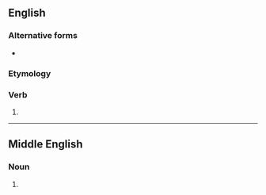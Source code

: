 ==English==

===Alternative forms===
* {{l|en|behooveth}}

===Etymology===
{{suffix|en|behove|eth|nocat=1}}

===Verb===
{{head|en|verb form}}

# {{en-archaic third-person singular of|behove}}

----

==Middle English==

===Noun===
{{head|enm|noun}}

# {{alt form|enm|behofþe}}